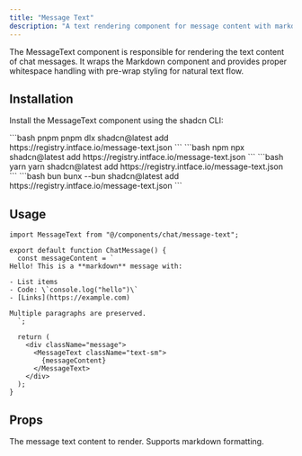 ```yaml
---
title: "Message Text"
description: "A text rendering component for message content with markdown support and proper whitespace handling."
---
```


The MessageText component is responsible for rendering the text content of chat messages. It wraps the Markdown component and provides proper whitespace handling with pre-wrap styling for natural text flow.

## Installation

Install the MessageText component using the shadcn CLI:

<CodeGroup>
  ```bash pnpm 
  pnpm dlx shadcn@latest add https://registry.intface.io/message-text.json
  ```
  ```bash npm 
  npx shadcn@latest add https://registry.intface.io/message-text.json
  ```
  ```bash yarn 
  yarn shadcn@latest add https://registry.intface.io/message-text.json
  ```
  ```bash bun 
  bunx --bun shadcn@latest add https://registry.intface.io/message-text.json
  ```
</CodeGroup>

## Usage

```tsx
import MessageText from "@/components/chat/message-text";

export default function ChatMessage() {
  const messageContent = `
Hello! This is a **markdown** message with:

- List items
- Code: \`console.log("hello")\`
- [Links](https://example.com)

Multiple paragraphs are preserved.
  `;

  return (
    <div className="message">
      <MessageText className="text-sm">
        {messageContent}
      </MessageText>
    </div>
  );
}
```

## Props

<ParamField body="children" type="string" required>
  The message text content to render. Supports markdown formatting.
</ParamField>